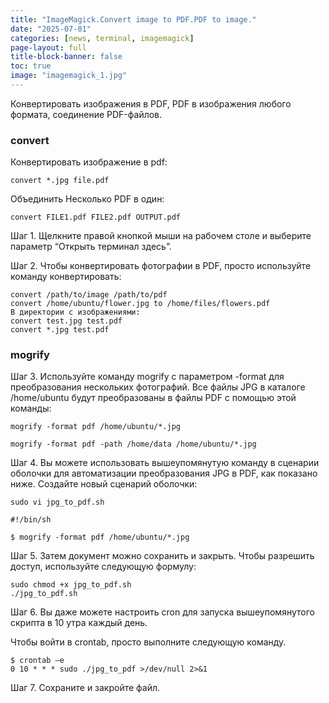 ```yaml
---
title: "ImageMagick.Convert image to PDF.PDF to image."
date: "2025-07-01"
categories: [news, terminal, imagemagick]
page-layout: full
title-block-banner: false
toc: true
image: "imagemagick_1.jpg"
---
```


Конвертировать изображения в PDF, PDF в изображения любого формата, соединение PDF-файлов.

### convert
Конвертировать изображение в pdf:
```
convert *.jpg file.pdf
```
Объединить Несколько PDF в один:
```
convert FILE1.pdf FILE2.pdf OUTPUT.pdf
```
Шаг 1. Щелкните правой кнопкой мыши на рабочем столе и выберите параметр "Открыть терминал здесь".

Шаг 2. Чтобы конвертировать фотографии в PDF, просто используйте команду конвертировать:
```
convert /path/to/image /path/to/pdf
convert /home/ubuntu/flower.jpg to /home/files/flowers.pdf
В директории с изображениями:
convert test.jpg test.pdf
convert *.jpg test.pdf
```
### mogrify

Шаг 3. Используйте команду mogrify с параметром -format для преобразования нескольких фотографий. Все файлы JPG в каталоге /home/ubuntu будут преобразованы в файлы PDF с помощью этой команды:
```
mogrify -format pdf /home/ubuntu/*.jpg

mogrify -format pdf -path /home/data /home/ubuntu/*.jpg
```
Шаг 4. Вы можете использовать вышеупомянутую команду в сценарии оболочки для автоматизации преобразования JPG в PDF, как показано ниже. Создайте новый сценарий оболочки:
```
sudo vi jpg_to_pdf.sh
```
```
#!/bin/sh

$ mogrify -format pdf /home/ubuntu/*.jpg
```
Шаг 5. Затем документ можно сохранить и закрыть. Чтобы разрешить доступ, используйте следующую формулу:
```
sudo chmod +x jpg_to_pdf.sh
./jpg_to_pdf.sh
```
Шаг 6. Вы даже можете настроить cron для запуска вышеупомянутого скрипта в 10 утра каждый день. 

Чтобы войти в crontab, просто выполните следующую команду.
```
$ crontab –e
0 10 * * * sudo ./jpg_to_pdf >/dev/null 2>&1
```
Шаг 7. Сохраните и закройте файл.

